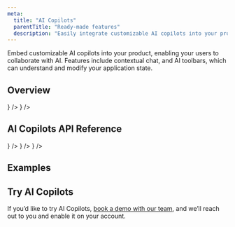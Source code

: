 ```yaml
---
meta:
  title: "AI Copilots"
  parentTitle: "Ready-made features"
  description: "Easily integrate customizable AI copilots into your product"
---
```


Embed customizable AI copilots into your product, enabling your users to
collaborate with AI. Features include contextual chat, and AI toolbars, which
can understand and modify your application state.

## Overview

<ListGrid columns={2}>
  <DocsCard
    type="technology"
    title="Features"
    href="/docs/ready-made-features/ai-copilots/features"
    description="Learn about chats, actions, integrations"
    visual={
      <DocsDefaultComponentsIcon className="fill-product-icon-brand h-auto w-6" />
    }
  />
  <DocsCard
    type="technology"
    title="Default components"
    href="/docs/ready-made-features/ai-copilots/default-components"
    description="Ready-to-use customizable components"
    visual={
      <DocsDefaultComponentsIcon className="fill-product-icon-brand h-auto w-6" />
    }
  />
</ListGrid>

## AI Copilots API Reference

<ListGrid columns={2}>
  <DocsCard
    type="technology"
    title="React"
    href="/docs/api-reference/liveblocks-react#AI-Copilots"
    description="@liveblocks/react"
    visual={<DocsReactIcon />}
  />
  <DocsCard
    type="technology"
    title="React UI"
    href="/docs/api-reference/liveblocks-react-ui#AI-Copilots"
    description="@liveblocks/react-ui"
    visual={<DocsReactIcon />}
  />
  <DocsCard
    type="technology"
    title="JavaScript"
    href="/docs/api-reference/liveblocks-client#AI-Copilots"
    description="@liveblocks/client"
    visual={<DocsJavascriptIcon />}
  />
</ListGrid>

## Examples

<ListGrid columns={2}>
  <ExampleCard
    example={{
      title: "AI Popup Chat",
      slug: "ai-popup/nextjs-ai-popup",
      image: "/images/examples/thumbnails/ai-popup.jpg",
    }}
    technologies={["nextjs", "react"]}
    openInNewWindow
  />
  <ExampleCard
    example={{
      title: "AI Reports Dashboard",
      slug: "ai-dashboard-reports/nextjs-ai-dashboard-reports",
      image: "/images/examples/thumbnails/ai-reports-dashboard.jpg",
    }}
    technologies={["nextjs", "react"]}
    openInNewWindow
  />
  <ExampleCard
    example={{
      title: "AI Chats",
      slug: "ai-chats/nextjs-ai-chats",
      image: "/images/examples/thumbnails/ai-chats.jpg",
    }}
    technologies={["nextjs", "react"]}
    openInNewWindow
  />
</ListGrid>

## Try AI Copilots

If you’d like to try AI Copilots, [book a demo with our team](/contact/sales),
and we’ll reach out to you and enable it on your account.
